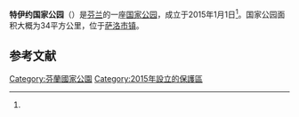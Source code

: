 {{expand language|fi}}
{{Geobox|国家公园
<!-- *** Name section *** -->
| name                        = 特伊约国家公园
| native_name                 = Teijon kansallispuisto
| other_name                  =
| other_name1                 =
<!-- *** Category *** -->
| category_local              = 
| category_iucn               = 
<!-- *** Image *** -->
| image                       = Matildanjärvi Mathildedal Perniö Salo Finland January 2015.jpg
| image_size                  =
| image_caption               = 国家公园内的景色
<!-- *** Country etc. *** -->
| country                     = 芬兰
| country_flag                = 1
| state                       =
| state_type                  =
| state_flag                  =
| region                      = [[西南芬兰区|西南芬兰区]]
| region_type                 = [[芬兰行政区|行政区]]
| location                    =
| lat_d              = 60
| lat_m              = 13
| lat_s              = 26
| lat_NS             = N
| long_d             = 22
| long_m             = 57
| long_s             = 37
| long_EW            = E
| elevation          =
<!-- *** Nature *** -->
| biome                       =
| biome_share                 =
| biome1                      =
| biome1_share                =
| geology                     =
| geology1                    =
| plant                       =
| plant1                      =
| animal                      = 
| animal1                     = 
<!-- *** Geography *** -->
| area                        = 34
| area1                       =
| area1_type                  =
<!-- *** People *** -->
| established_type            = 成立
| established                 = 2015
| established1_type           =
| established1                =
| management_body             = {{tsl|en|Metsähallitus|森林管理局 (芬兰)|森林管理局}}
| visitation                  = 84700
| visitation_date             = 2016年<ref name="访客2016"/>
<!-- *** Map section *** -->
| pushpin_map = Finland
| pushpin_map_relief = 1
| pushpin_map_caption = 在芬兰的位置
<!-- *** Website *** -->
| website                     = {{URL|http://www.nationalparks.fi/en/teijo}}
}}

'''特伊约国家公园'''（{{lang-fi|Teijon kansallispuisto}}）是[[芬兰|芬兰]]的一座[[国家公园|国家公园]]，成立于2015年1月1日<ref name="laki"/>。国家公园面积大概为34平方公里，位于[[萨洛_(芬兰)|萨洛]][[芬兰市镇|市镇]]。

== 参考文献 ==
{{Reflist|30em|refs=
<ref name="访客2016">{{cite web | url = http://www.metsa.fi/kansallispuistoittain | title = Käyntimäärät kansallispuistoittain 2016 | language = fi | publisher = Metsähallitus | date = 2017-01-26 | accessdate = 2017-02-26 | archive-url = https://web.archive.org/web/20190529070743/http://www.metsa.fi/kansallispuistoittain | archive-date = 2019-05-29 | dead-url = yes }}</ref>

<ref name="laki">{{cite web | url = http://finlex.fi/fi/laki/alkup/2014/20141260 | title = Laki Teijon kansallispuistosta | language = fi | publisher = finlex.fi | date = 2014-12-19 | accessdate = 2017-01-26 | archive-date = 2019-02-16 | archive-url = https://web.archive.org/web/20190216035346/http://finlex.fi/fi/laki/alkup/2014/20141260 | dead-url = no }}</ref>
}}

{{芬兰国家公园}}

[[Category:芬蘭國家公園|Category:芬蘭國家公園]]
[[Category:2015年設立的保護區|Category:2015年設立的保護區]]
